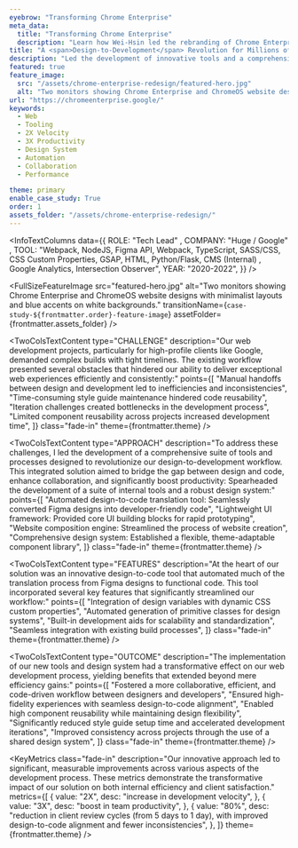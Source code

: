 ```yaml
---
eyebrow: "Transforming Chrome Enterprise"
meta_data:
  title: "Transforming Chrome Enterprise"
  description: "Learn how Wei-Hsin led the rebranding of Chrome Enterprise, boosting team productivity by 30% through innovative design-to-development workflow solutions."
title: "A <span>Design-to-Development</span> Revolution for Millions of Users"
description: "Led the development of innovative tools and a comprehensive design system, transforming web development workflows for projects like Chrome Enterprise and Chrome OS. This initiative significantly improved efficiency, consistency, and collaboration between designers and developers."
featured: true
feature_image: 
  src: "/assets/chrome-enterprise-redesign/featured-hero.jpg"
  alt: "Two monitors showing Chrome Enterprise and ChromeOS website designs with minimalist layouts and blue accents on white backgrounds."
url: "https://chromeenterprise.google/"
keywords:
  - Web
  - Tooling
  - 2X Velocity
  - 3X Productivity
  - Design System
  - Automation
  - Collaboration
  - Performance

theme: primary
enable_case_study: True
order: 1
assets_folder: "/assets/chrome-enterprise-redesign/"
---
```


<InfoTextColumns data={{
    ROLE: "Tech Lead" ,
    COMPANY: "Huge / Google" ,
    TOOL: "Webpack, NodeJS, Figma API, Webpack, TypeScript, SASS/CSS, CSS Custom Properties, GSAP, HTML, Python/Flask, CMS (Internal) , Google Analytics, Intersection Observer",
    YEAR: "2020-2022",
  }}
/>

<FullSizeFeatureImage
  src="featured-hero.jpg"
  alt="Two monitors showing Chrome Enterprise and ChromeOS website designs with minimalist layouts and blue accents on white backgrounds."
  transitionName={`case-study-${frontmatter.order}-feature-image`}
  assetFolder={frontmatter.assets_folder}
/>

<TwoColsTextContent
  type="CHALLENGE"
  description="Our web development projects, particularly for high-profile clients like Google, demanded complex builds with tight timelines. The existing workflow presented several obstacles that hindered our ability to deliver exceptional web experiences efficiently and consistently:"
  points={[
    "Manual handoffs between design and development led to inefficiencies and inconsistencies",
    "Time-consuming style guide maintenance hindered code reusability",
    "Iteration challenges created bottlenecks in the development process",
    "Limited component reusability across projects increased development time",
  ]}
  class="fade-in"
  theme={frontmatter.theme}
/>

<TwoColsTextContent
  type="APPROACH"
  description="To address these challenges, I led the development of a comprehensive suite of tools and processes designed to revolutionize our design-to-development workflow. This integrated solution aimed to bridge the gap between design and code, enhance collaboration, and significantly boost productivity: Spearheaded the development of a suite of internal tools and a robust design system:"
  points={[
    "Automated design-to-code translation tool: Seamlessly converted Figma designs into developer-friendly code",
    "Lightweight UI framework: Provided core UI building blocks for rapid prototyping",
    "Website composition engine: Streamlined the process of website creation",
    "Comprehensive design system: Established a flexible, theme-adaptable component library",
  ]}
  class="fade-in"
  theme={frontmatter.theme}
/>

<DualFeatureImages
  leftSrc="ce-design-systems-desktop.jpg"
  leftAlt="Multiple Chrome Enterprise and ChromeOS website screenshots arranged around a laptop on a purple background."
  rightSrc="ce-design-systems-mobile.jpg"
  rightAlt="Mobile screens features Chrome Enterprise and ChromeOS website on a purple background"
  class="fade-in"
  type="left"
  assetFolder={frontmatter.assets_folder}
/>

<TwoColsTextContent
  type="FEATURES"
  description="At the heart of our solution was an innovative design-to-code tool that automated much of the translation process from Figma designs to functional code. This tool incorporated several key features that significantly streamlined our workflow:"
  points={[
    "Integration of design variables with dynamic CSS custom properties",
    "Automated generation of primitive classes for design systems",
    "Built-in development aids for scalability and standardization",
    "Seamless integration with existing build processes",
    ]}
  class="fade-in"
  theme={frontmatter.theme}
/>

<TwoColsTextContent
  type="OUTCOME"
  description="The implementation of our new tools and design system had a transformative effect on our web development process, yielding benefits that extended beyond mere efficiency gains:"
  points={[
    "Fostered a more collaborative, efficient, and code-driven workflow between designers and developers",
    "Ensured high-fidelity experiences with seamless design-to-code alignment",
    "Enabled high component reusability while maintaining design flexibility",
    "Significantly reduced style guide setup time and accelerated development iterations",
    "Improved consistency across projects through the use of a shared design system",
  ]}
  class="fade-in"
  theme={frontmatter.theme}
/>


<KeyMetrics
  class="fade-in"
  description="Our innovative approach led to significant, measurable improvements across various aspects of the development process. These metrics demonstrate the transformative impact of our solution on both internal efficiency and client satisfaction."
  metrics={[
    {
      value: "2X",
      desc: "increase in development velocity",
    },
    {
      value: "3X",
      desc: "boost in team productivity",
    },
    {
      value: "80%",
      desc: "reduction in client review cycles (from 5 days to 1 day), with improved design-to-code alignment and fewer inconsistencies",
    },
  ]}
  theme={frontmatter.theme}
/>

<TwoColsTextContent
  type="REFLECTION"
  description="This project demonstrates proactive problem-solving and technical expertise in identifying and addressing process bottlenecks. It showcases the ability to drive significant improvements in efficiency, consistency, and client satisfaction through innovative solutions and effective collaboration between design and development teams."
  class="fade-in"
  theme={frontmatter.theme}
/>

<TwoColsTextContent
  type="RECOGNITION"
  description="Our work on the Chrome Enterprise project received Bronze in the <a href='https://creativepool.com/huge/projects/chrome-enterprise-for-google' target='_blank' rel='noopener noreferrer'>Digital: Web category at Creativepool</a>, a prestigious industry award that recognizes excellence in creative work. This accolade celebrates our team's innovation in creating a human-centric site backed by revolutionary technology. The award underscores the project's impact and the value of our collaborative efforts in delivering outstanding digital experiences."
  class="fade-in"
  theme={frontmatter.theme}
/>